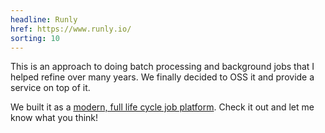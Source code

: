 ```yaml
---
headline: Runly
href: https://www.runly.io/
sorting: 10
---
```


This is an approach to doing batch processing and background jobs that I helped refine over many years. We finally decided to OSS it and provide a service on top of it.

We built it as a [modern, full life cycle job platform](https://www.runly.io/). Check it out and let me know what you think!

